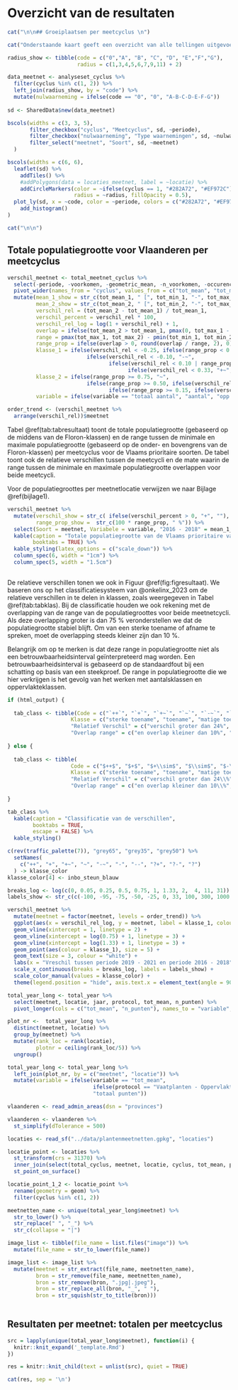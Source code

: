 # Overzicht van de resultaten

```r

cat("\n\n## Groeiplaatsen per meetcyclus \n")

cat("Onderstaande kaart geeft een overzicht van alle tellingen uitgevoerd in kader van de vaatplantenmeetnetten (na preprocessing). De bijhorende figuur geeft de distributie van de Floroncodes weer voor de twee afgewerkte meetcycli. De filters laten toe om een soort en een meetcyclus te selecteren. Je kan ook kiezen om al dan niet nulwaarnemingen te visualiseren.")
```

```r

radius_show <- tibble(code = c("0","A", "B", "C", "D", "E","F","G"),
                      radius = c(1,3,4,5,6,7,9,11) + 2)

data_meetnet <- analyseset_cyclus %>%
  filter(cyclus %in% c(1, 2)) %>%
  left_join(radius_show, by = "code") %>%
  mutate(nulwaarneming = ifelse(code == "0", "0", "A-B-C-D-E-F-G")) 
  
sd <- SharedData$new(data_meetnet)

bscols(widths = c(3, 3, 5),
       filter_checkbox("cyclus", "Meetcyclus", sd, ~periode),
       filter_checkbox("nulwaarneming", "Type waarnemingen", sd, ~nulwaarneming),
       filter_select("meetnet", "Soort", sd, ~meetnet)
  )

bscols(widths = c(6, 6),
  leaflet(sd) %>%
    addTiles() %>%
    #addPolygons(data = locaties_meetnet, label = ~locatie) %>%
    addCircleMarkers(color = ~ifelse(cyclus == 1, "#282A72", "#EF972C"),  label = ~str_c(meetnet, " ", code), stroke = FALSE,
                     radius = ~radius, fillOpacity = 0.5),
  plot_ly(sd, x = ~code, color = ~periode, colors = c("#282A72", "#EF972C")) %>%
    add_histogram()
)

```

```r

cat("\n\n")

```

## Totale populatiegrootte voor Vlaanderen per meetcyclus

```r

verschil_meetnet <- total_meetnet_cyclus %>%
  select(-periode, -voorkomen, -geometric_mean, -n_voorkomen, -occurence) %>%
  pivot_wider(names_from = "cyclus", values_from = c("tot_mean", "tot_min", "tot_max")) %>%
  mutate(mean_1_show = str_c(tot_mean_1, " [", tot_min_1, "-", tot_max_1, "]"),
         mean_2_show = str_c(tot_mean_2, " [", tot_min_2, "-", tot_max_2, "]"),
         verschil_rel = (tot_mean_2 - tot_mean_1) / tot_mean_1,
         verschil_percent = verschil_rel * 100,
         verschil_rel_log = log(1 + verschil_rel) + 1,
         overlap = ifelse(tot_mean_2 > tot_mean_1, pmax(0, tot_max_1 - tot_min_2), pmax(0, tot_max_2 - tot_min_1)),
         range = pmax(tot_max_1, tot_max_2) - pmin(tot_min_1, tot_min_2),
         range_prop = ifelse(overlap > 0, round(overlap / range, 2), 0),
         klasse_1 = ifelse(verschil_rel < -0.25, ifelse(range_prop < 0.10, "--", "-"),
                         ifelse(verschil_rel < -0.10, "-~",
                                ifelse(verschil_rel < 0.10 | range_prop  >= 0.75, "~",
                                      ifelse(verschil_rel < 0.33, "+~", ifelse(range_prop < 0.10, "++", "+"))))),
         klasse_2 = ifelse(range_prop >= 0.75, "~",
                         ifelse(range_prop >= 0.50, ifelse(verschil_rel > 0, "+~", "-~"),
                                ifelse(range_prop >= 0.15, ifelse(verschil_rel > 0, "+", "-"), ifelse(verschil_rel > 0, "++", "--")))),
         variable = ifelse(variable == "totaal aantal", "aantal", "opp (m²)"))

order_trend <- (verschil_meetnet %>%
  arrange(verschil_rel))$meetnet
```

Tabel \@ref(tab:tabresultaat) toont de totale populatiegrootte (gebaseerd op de middens van de Floron-klassen) en de range tussen de minimale en maximale populatiegrootte (gebaseerd op de onder- en bovengrens van de Floron-klassen) per meetcyclus voor de Vlaams prioritaire soorten.
De tabel toont ook de relatieve verschillen tussen de meetcycli en de mate waarin de range tussen de minimale en maximale populatiegrootte overlappen voor beide meetcycli.

Voor de populatiegroottes per meetnetlocatie verwijzen we naar Bijlage \@ref(bijlage1).

```r

verschil_meetnet %>%
  mutate(verschil_show = str_c( ifelse(verschil_percent > 0, "+", ""), round(verschil_percent), " %"),
         range_prop_show =  str_c(100 * range_prop, " %")) %>%
  select(Soort = meetnet, Variabele = variable, "2016 - 2018" = mean_1_show, "2019 - 2021" = mean_2_show, "Relatief verschil" = verschil_show, "Overlap range" = range_prop_show) %>%
  kable(caption = "Totale populatiegrootte van de Vlaams prioritaire vaatplanten per meetcyclus en relatief verschil tussen de meetcycli",
        booktabs = TRUE) %>%
  kable_styling(latex_options = c("scale_down")) %>%
  column_spec(6, width = "1cm") %>%
  column_spec(5, width = "1.5cm")
  
```

De relatieve verschillen tonen we ook in Figuur \@ref(fig:figresultaat).
We baseren ons op het classificatiesysteem van @onkelinx_2023 om de relatieve verschillen in te delen in klassen, zoals weergegeven in Tabel \@ref(tab:tabklas).
Bij de classificatie houden we ook rekening met de overlapping van de range van de populatiegroottes voor beide meetnetcycli.
Als deze overlapping groter is dan 75 % veronderstellen we dat de populatiegrootte stabiel blijft.
Om van een sterke toename of afname te spreken, moet de overlapping steeds kleiner zijn dan 10 %.

Belangrijk om op te merken is dat deze range in populatiegrootte niet als een betrouwbaarheidsinterval geïnterpreteerd mag worden.
Een betrouwbaarheidsinterval is gebaseerd op de standaardfout bij een schatting op basis van een steekproef.
De range in populatiegrootte die we hier verkrijgen is het gevolg van het werken met aantalsklassen en oppervlakteklassen.

```r

if (html_output) {
  
  tab_class <- tibble(Code = c("`++`", "`+`", "`+~`", "`~`", "`-~`", "`-`", "`--`"),
                    Klasse = c("sterke toename", "toename", "matige toename", "stabiel", "matige afname", "afname", "sterke afname"),
                    "Relatief Verschil" = c("verschil groter dan 24%", "verschil groter dan 24%", "verschil tussen 10% en 24%", "verschil tussen -10% en 10%", "verschil tussen -33% en -10%", "verschil kleiner dan -33%", "verschil kleiner dan -33%"),
                    "Overlap range" = c("en overlap kleiner dan 10%", "en overlap tussen 10% en 75%", "en overlap tussen 10% en 75%","of overlap groter dan 75%", "en overlap tussen 10% en 75%", "en overlap tussen 10% en 75%", "en overlap kleiner dan 10%"))
  
} else {
  
  tab_class <- tibble(
                    Code = c("$++$", "$+$", "$+\\sim$", "$\\sim$", "$-\\sim$", "$-$", "$--$"),
                    Klasse = c("sterke toename", "toename", "matige toename", "stabiel", "matige afname", "afname", "sterke afname"),
                    "Relatief Verschil" = c("verschil groter dan 24\\%", "verschil groter dan 24\\%", "verschil tussen 10\\% en 24\\%", "verschil tussen -10\\% en 10\\%", "verschil tussen -33\\% en -10\\%", "verschil kleiner dan -33\\%", "verschil kleiner dan -33\\%"),
                    "Overlap range" = c("en overlap kleiner dan 10\\%", "en overlap tussen 10\\% en 75\\%", "en overlap tussen 10\\% en 75\\%","of overlap groter dan 75\\%", "en overlap tussen 10\\% en 75\\%", "en overlap tussen 10\\% en 75\\%", "en overlap kleiner dan 10\\%"))
  
}

```

```r
tab_class %>%
  kable(caption = "Classificatie van de verschillen",
        booktabs = TRUE,
        escape = FALSE) %>%
  kable_styling()

```

```r

c(rev(traffic_palette(7)), "grey65", "grey35", "grey50") %>%
  setNames(
    c("++", "+", "+~", "~", "-~", "-", "--", "?+", "?-", "?")
  ) -> klasse_color
klasse_color[4] <- inbo_steun_blauw

breaks_log <- log(c(0, 0.05, 0.25, 0.5, 0.75, 1, 1.33, 2,  4, 11, 31)) + 1
labels_show <- str_c(c(-100, -95, -75, -50, -25, 0, 33, 100, 300, 1000, 3000), " %")

verschil_meetnet %>%
  mutate(meetnet = factor(meetnet, levels = order_trend)) %>%
  ggplot(aes(x = verschil_rel_log, y = meetnet, label = klasse_1, colour = klasse_1)) +
  geom_vline(xintercept = 1, linetype = 2) +
  geom_vline(xintercept = log(0.75) + 1, linetype = 3) +
  geom_vline(xintercept = log(1.33) + 1, linetype = 3) +
  geom_point(aes(colour = klasse_1), size = 5) +
  geom_text(size = 3, colour = "white") +
  labs(x = "Vreschil tussen periode 2019 - 2021 en periode 2016 - 2018", y = "Soort") +
  scale_x_continuous(breaks = breaks_log, labels = labels_show) +
  scale_color_manual(values = klasse_color) +
  theme(legend.position = "hide", axis.text.x = element_text(angle = 90))
```

```r

total_year_long <- total_year %>%
  select(meetnet, locatie, jaar, protocol, tot_mean, n_punten) %>%
  pivot_longer(cols = c("tot_mean", "n_punten"), names_to = "variable", values_to = "aantal")

plot_nr <-  total_year_long %>%
  distinct(meetnet, locatie) %>%
  group_by(meetnet) %>%
  mutate(rank_loc = rank(locatie),
         plotnr = ceiling(rank_loc/5)) %>%
  ungroup()

total_year_long <- total_year_long %>%
  left_join(plot_nr, by = c("meetnet", "locatie")) %>%
  mutate(variable = ifelse(variable == "tot_mean",
                           ifelse(protocol == "Vaatplanten - Oppervlakte", "totaal oppervlakte (m²)", "totaal aantal"),
                           "totaal punten"))
```

```r
vlaanderen <- read_admin_areas(dsn = "provinces")

vlaanderen <- vlaanderen %>%
  st_simplify(dTolerance = 500)

```

```r

locaties <- read_sf("../data/plantenmeetnetten.gpkg", "locaties")

locatie_point <- locaties %>%
  st_transform(crs = 31370) %>%
  inner_join(select(total_cyclus, meetnet, locatie, cyclus, tot_mean, periode, voorkomen), by = c("meetnet", "locatie")) %>%
  st_point_on_surface() 

locatie_point_1_2 <- locatie_point %>%
  rename(geometry = geom) %>%
  filter(cyclus %in% c(1, 2))

```

```r
meetnetten_name <- unique(total_year_long$meetnet) %>%
  str_to_lower() %>%
  str_replace(" ", "_") %>%
  str_c(collapse = "|")

image_list <- tibble(file_name = list.files("image")) %>%
  mutate(file_name = str_to_lower(file_name))

image_list <- image_list %>%
  mutate(meetnet = str_extract(file_name, meetnetten_name),
         bron = str_remove(file_name, meetnetten_name),
         bron = str_remove(bron, ".jpg|.jpeg"),
         bron = str_replace_all(bron, "_", " "),
         bron = str_squish(str_to_title(bron)))
  
```

## Resultaten per meetnet: totalen per meetcyclus

```r

src = lapply(unique(total_year_long$meetnet), function(i) {
  knitr::knit_expand('_template.Rmd')
})

res = knitr::knit_child(text = unlist(src), quiet = TRUE)

cat(res, sep = '\n')

```
